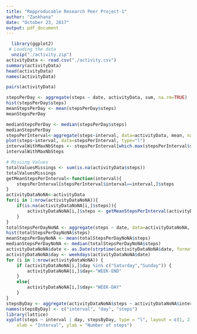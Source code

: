 ---
title: "Repproducable Research Peer Project-1"
author: "Zankhana"
date: "October 23, 2017"
output: pdf_document
---

```{r}
  
  library(ggplot2)
 # Loading the data 
  unzip("./activity.zip")
activityData <- read.csv("./activity.csv")
summary(activityData)
head(activityData)
names(activityData)

pairs(activityData)

stepsPerDay <- aggregate(steps ~ date, activityData, sum, na.rm=TRUE)
hist(stepsPerDay$steps)
meanStepsPerDay <- mean(stepsPerDay$steps)
meanStepsPerDay

medianStepsPerDay <- median(stepsPerDay$steps)
medianStepsPerDay
stepsPerInterval<-aggregate(steps~interval, data=activityData, mean, na.rm=TRUE)
plot(steps~interval, data=stepsPerInterval, type="l")
intervalWithMaxNbSteps <- stepsPerInterval[which.max(stepsPerInterval$steps),]$interval
intervalWithMaxNbSteps

# Missing Values
totalValuesMissings <- sum(is.na(activityData$steps))
totalValuesMissings
getMeanStepsPerInterval<-function(interval){
    stepsPerInterval[stepsPerInterval$interval==interval,]$steps
}
activityDataNoNA<-activityData
for(i in 1:nrow(activityDataNoNA)){
    if(is.na(activityDataNoNA[i,]$steps)){
        activityDataNoNA[i,]$steps <- getMeanStepsPerInterval(activityDataNoNA[i,]$interval)
    }
}
totalStepsPerDayNoNA <- aggregate(steps ~ date, data=activityDataNoNA, sum)
hist(totalStepsPerDayNoNA$steps)
meanStepsPerDayNoNA <- mean(totalStepsPerDayNoNA$steps)
medianStepsPerDayNoNA <- median(totalStepsPerDayNoNA$steps)
activityDataNoNA$date <- as.Date(strptime(activityDataNoNA$date, format="%Y-%m-%d"))
activityDataNoNA$day <- weekdays(activityDataNoNA$date)
for (i in 1:nrow(activityDataNoNA)) {
    if (activityDataNoNA[i,]$day %in% c("Saturday","Sunday")) {
        activityDataNoNA[i,]$day<-"WEEK-END"
    }
    else{
        activityDataNoNA[i,]$day<-"WEEK-DAY"
    }
}
stepsByDay <- aggregate(activityDataNoNA$steps ~ activityDataNoNA$interval + activityDataNoNA$day, activityDataNoNA, mean)
names(stepsByDay) <- c("interval", "day", "steps")
library(lattice)
xyplot(steps ~ interval | day, stepsByDay, type = "l", layout = c(1, 2), 
    xlab = "Interval", ylab = "Number of steps")



```

